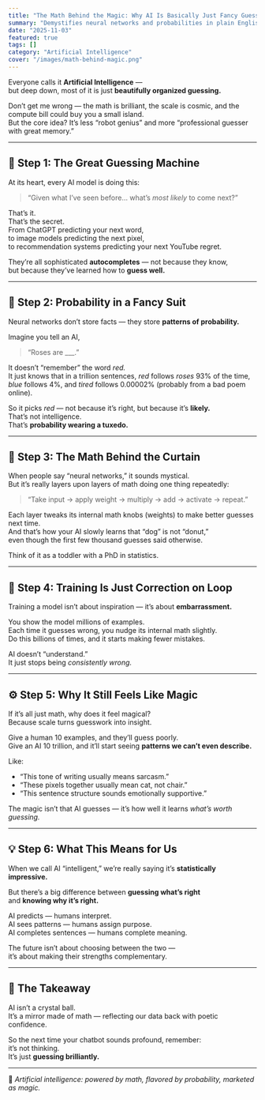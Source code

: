 ```yaml
---
title: "The Math Behind the Magic: Why AI Is Basically Just Fancy Guesswork"
summary: "Demystifies neural networks and probabilities in plain English, showing how 'intelligence' often means 'the world’s most educated guess.'"
date: "2025-11-03"
featured: true
tags: []
category: "Artificial Intelligence"
cover: "/images/math-behind-magic.png"
---
```


Everyone calls it **Artificial Intelligence** —  
but deep down, most of it is just **beautifully organized guessing.**

Don’t get me wrong — the math is brilliant, the scale is cosmic, and the compute bill could buy you a small island.  
But the core idea? It’s less “robot genius” and more “professional guesser with great memory.”

---

## 🧠 Step 1: The Great Guessing Machine

At its heart, every AI model is doing this:

> “Given what I’ve seen before… what’s *most likely* to come next?”

That’s it.  
That’s the secret.  
From ChatGPT predicting your next word,  
to image models predicting the next pixel,  
to recommendation systems predicting your next YouTube regret.

They’re all sophisticated **autocompletes** — not because they know,  
but because they’ve learned how to **guess well.**

---

## 🎲 Step 2: Probability in a Fancy Suit

Neural networks don’t store facts — they store **patterns of probability.**

Imagine you tell an AI,  
> “Roses are ___.”

It doesn’t “remember” the word *red.*  
It just knows that in a trillion sentences, *red* follows *roses* 93% of the time,  
*blue* follows 4%, and *tired* follows 0.00002% (probably from a bad poem online).

So it picks *red* — not because it’s right, but because it’s **likely.**  
That’s not intelligence.  
That’s **probability wearing a tuxedo.**

---

## 🔢 Step 3: The Math Behind the Curtain

When people say “neural networks,” it sounds mystical.  
But it’s really layers upon layers of math doing one thing repeatedly:

> “Take input → apply weight → multiply → add → activate → repeat.”

Each layer tweaks its internal math knobs (weights) to make better guesses next time.  
And that’s how your AI slowly learns that “dog” is not “donut,”  
even though the first few thousand guesses said otherwise.

Think of it as a toddler with a PhD in statistics.

---

## 🧩 Step 4: Training Is Just Correction on Loop

Training a model isn’t about inspiration — it’s about **embarrassment.**

You show the model millions of examples.  
Each time it guesses wrong, you nudge its internal math slightly.  
Do this billions of times, and it starts making fewer mistakes.

AI doesn’t “understand.”  
It just stops being *consistently wrong.*

---

## ⚙️ Step 5: Why It Still Feels Like Magic

If it’s all just math, why does it feel magical?  
Because scale turns guesswork into insight.

Give a human 10 examples, and they’ll guess poorly.  
Give an AI 10 trillion, and it’ll start seeing **patterns we can’t even describe.**

Like:
- “This tone of writing usually means sarcasm.”  
- “These pixels together usually mean cat, not chair.”  
- “This sentence structure sounds emotionally supportive.”  

The magic isn’t that AI guesses — it’s how well it learns *what’s worth guessing.*

---

## 💡 Step 6: What This Means for Us

When we call AI “intelligent,” we’re really saying it’s **statistically impressive.**

But there’s a big difference between **guessing what’s right**  
and **knowing why it’s right.**

AI predicts — humans interpret.  
AI sees patterns — humans assign purpose.  
AI completes sentences — humans complete meaning.

The future isn’t about choosing between the two —  
it’s about making their strengths complementary.

---

## 🎯 The Takeaway

AI isn’t a crystal ball.  
It’s a mirror made of math — reflecting our data back with poetic confidence.

So the next time your chatbot sounds profound, remember:  
it’s not thinking.  
It’s just **guessing brilliantly.**

---

🧮 *Artificial intelligence: powered by math, flavored by probability, marketed as magic.*
